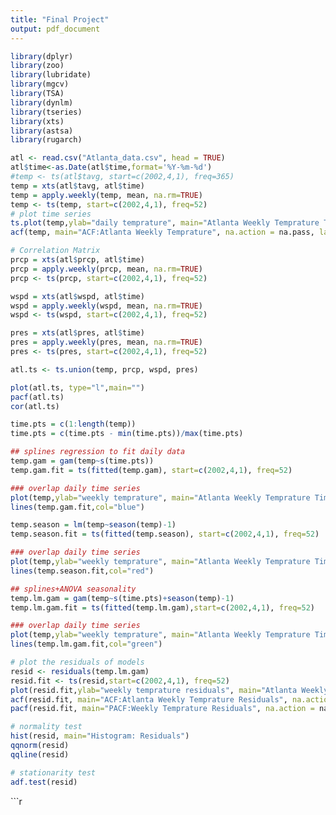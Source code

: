```yaml
---
title: "Final Project"
output: pdf_document
---
```


```r
library(dplyr)
library(zoo) 
library(lubridate) 
library(mgcv)
library(TSA) 
library(dynlm)
library(tseries)
library(xts)
library(astsa)
library(rugarch)
```

```r
atl <- read.csv("Atlanta_data.csv", head = TRUE)
atl$time<-as.Date(atl$time,format='%Y-%m-%d')
#temp <- ts(atl$tavg, start=c(2002,4,1), freq=365)
temp = xts(atl$tavg, atl$time)
temp = apply.weekly(temp, mean, na.rm=TRUE)
temp <- ts(temp, start=c(2002,4,1), freq=52)
# plot time series
ts.plot(temp,ylab="daily temprature", main="Atlanta Weekly Temprature Time Series")
acf(temp, main="ACF:Atlanta Weekly Temprature", na.action = na.pass, lag.max=52*2)

# Correlation Matrix
prcp = xts(atl$prcp, atl$time)
prcp = apply.weekly(prcp, mean, na.rm=TRUE)
prcp <- ts(prcp, start=c(2002,4,1), freq=52)

wspd = xts(atl$wspd, atl$time)
wspd = apply.weekly(wspd, mean, na.rm=TRUE)
wspd <- ts(wspd, start=c(2002,4,1), freq=52)

pres = xts(atl$pres, atl$time)
pres = apply.weekly(pres, mean, na.rm=TRUE)
pres <- ts(pres, start=c(2002,4,1), freq=52)

atl.ts <- ts.union(temp, prcp, wspd, pres)

plot(atl.ts, type="l",main="")
pacf(atl.ts)
cor(atl.ts)

```



```r
time.pts = c(1:length(temp))
time.pts = c(time.pts - min(time.pts))/max(time.pts)

## splines regression to fit daily data 
temp.gam = gam(temp~s(time.pts))
temp.gam.fit = ts(fitted(temp.gam), start=c(2002,4,1), freq=52)

### overlap daily time series
plot(temp,ylab="weekly temprature", main="Atlanta Weekly Temprature Time Series & Trend") 
lines(temp.gam.fit,col="blue") 

temp.season = lm(temp~season(temp)-1)
temp.season.fit = ts(fitted(temp.season), start=c(2002,4,1), freq=52)

### overlap daily time series
plot(temp,ylab="weekly temprature", main="Atlanta Weekly Temprature Time Series & Seasonality") 
lines(temp.season.fit,col="red") 

## splines+ANOVA seasonality
temp.lm.gam = gam(temp~s(time.pts)+season(temp)-1)
temp.lm.gam.fit = ts(fitted(temp.lm.gam),start=c(2002,4,1), freq=52)

### overlap daily time series
plot(temp,ylab="weekly temprature", main="Atlanta Weekly Temprature Time Series & Trend+Seasonality") 
lines(temp.lm.gam.fit,col="green") 

# plot the residuals of models
resid <- residuals(temp.lm.gam)
resid.fit <- ts(resid,start=c(2002,4,1), freq=52) 
plot(resid.fit,ylab="weekly temprature residuals", main="Atlanta Weekly Temprature Residuals") 
acf(resid.fit, main="ACF:Atlanta Weekly Temprature Residuals", na.action = na.pass, lag.max=52*2)
pacf(resid.fit, main="PACF:Weekly Temprature Residuals", na.action = na.pass, lag.max=52*2)

# normality test
hist(resid, main="Histogram: Residuals")
qqnorm(resid)
qqline(resid)

# stationarity test
adf.test(resid)
```


```r
